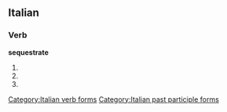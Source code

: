 ==Italian==

===Verb===
'''sequestrate'''

# {{form of|[[second-person|Second-person]] [[plural]] [[present tense]]|[[sequestrare#Italian|sequestrare]]|lang=Italian}}
# {{form of|Second-person plural [[imperative]]|sequestrare#Italian|sequestrare|lang=Italian}}
# {{form of|[[feminine|Feminine]] plural|[[sequestrato]]}}

[[Category:Italian verb forms]]
[[Category:Italian past participle forms]]